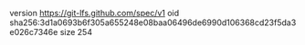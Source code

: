 version https://git-lfs.github.com/spec/v1
oid sha256:3d1a0693b6f305a655248e08baa06496de6990d106368cd23f5da3e026c7346e
size 254
